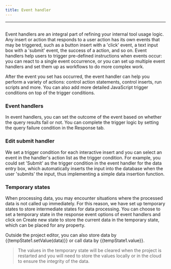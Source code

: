 ```yaml
---
title: Event handler
---
```

---

## <Heading hidden>Event handler</Heading>

Event handlers are an integral part of refining your internal tool usage logic. Any insert or action that responds to a user action has its own events that may be triggered, such as a button insert with a 'click' event, a text input box with a 'submit' event, the success of a action, and so on. Event handlers help users to trigger pre-defined instructions when events occur: you can react to a single event occurrence, or you can set up multiple event handlers and set them up as workflows to do more complex work.

After the event you set has occurred, the event handler can help you perform a variety of actions: control action statements, control inserts, run scripts and more. You can also add more detailed JavaScript trigger conditions on top of the trigger conditions.

[//]: # (<img alt="event-handler" src="https://cdn.illafamily.com/official-site%2Fdocs%2Fevent-handler-01.png" width="400" />)

### Event handlers
In event handlers, you can set the outcome of the event based on whether the query results fail or not. You can complete the trigger logic by setting the query failure condition in the Response tab.

[//]: # (<img alt="event-handler" src="https://cdn.illafamily.com/official-site%2Fdocs%2Fevent-handler-02.png" width="600" />)

### Edit submit handler
We set a trigger condition for each interactive insert and you can select an event in the handler's action list as the trigger condition. For example, you could set 'Submit' as the trigger condition in the event handler for the data entry box, which automatically inserts the input into the database when the user 'submits' the input, thus implementing a simple data insertion function.

[//]: # (<img alt="event-handler" src="https://cdn.illafamily.com/official-site%2Fdocs%2Fevent-handler-03.png" width="400" />)

### Temporary states
When processing data, you may encounter situations where the processed data is not called up immediately. For this reason, we have set up temporary states to store intermediate states for data processing. You can choose to set a temporary state in the response event options of event handlers and click on Create new state to store the current data in the temporary state, which can be placed for any property.

Outside the project editor, you can also store data by {{tempState1.setValue(data)}} or call data by {{tempState1.value}}.

>The values in the temporary state will be cleared when the project is restarted and you will need to store the values locally or in the cloud to ensure the integrity of the data.
